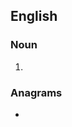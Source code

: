 ==English==

===Noun===
{{head|en|noun form}}

# {{plural of|en|illative}}

===Anagrams===
* {{anagrams|en|a=aeiillstv|veiltails}}